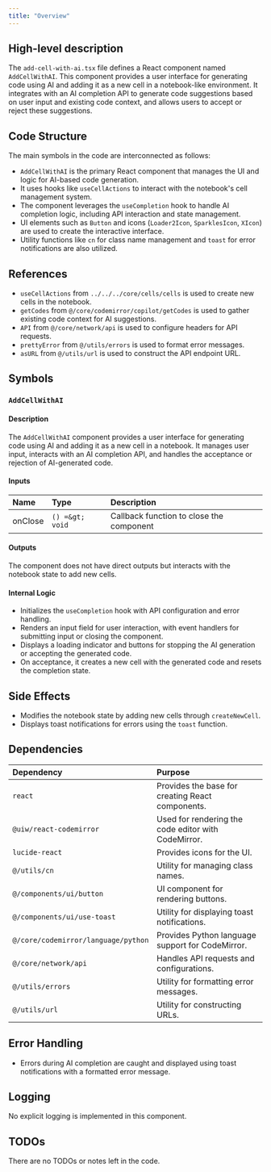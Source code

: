 ```yaml
---
title: "Overview"
---
```


## High-level description

The `add-cell-with-ai.tsx` file defines a React component named `AddCellWithAI`. This component provides a user interface for generating code using AI and adding it as a new cell in a notebook-like environment. It integrates with an AI completion API to generate code suggestions based on user input and existing code context, and allows users to accept or reject these suggestions.

## Code Structure

The main symbols in the code are interconnected as follows:
- `AddCellWithAI` is the primary React component that manages the UI and logic for AI-based code generation.
- It uses hooks like `useCellActions` to interact with the notebook's cell management system.
- The component leverages the `useCompletion` hook to handle AI completion logic, including API interaction and state management.
- UI elements such as `Button` and icons (`Loader2Icon`, `SparklesIcon`, `XIcon`) are used to create the interactive interface.
- Utility functions like `cn` for class name management and `toast` for error notifications are also utilized.

## References

- `useCellActions` from `../../../core/cells/cells` is used to create new cells in the notebook.
- `getCodes` from `@/core/codemirror/copilot/getCodes` is used to gather existing code context for AI suggestions.
- `API` from `@/core/network/api` is used to configure headers for API requests.
- `prettyError` from `@/utils/errors` is used to format error messages.
- `asURL` from `@/utils/url` is used to construct the API endpoint URL.

## Symbols

### `AddCellWithAI`
#### Description
The `AddCellWithAI` component provides a user interface for generating code using AI and adding it as a new cell in a notebook. It manages user input, interacts with an AI completion API, and handles the acceptance or rejection of AI-generated code.

#### Inputs
| Name   | Type     | Description                  |
|:-------|:---------|:-----------------------------|
| onClose | `() =&gt; void` | Callback function to close the component |

#### Outputs
The component does not have direct outputs but interacts with the notebook state to add new cells.

#### Internal Logic
- Initializes the `useCompletion` hook with API configuration and error handling.
- Renders an input field for user interaction, with event handlers for submitting input or closing the component.
- Displays a loading indicator and buttons for stopping the AI generation or accepting the generated code.
- On acceptance, it creates a new cell with the generated code and resets the completion state.

## Side Effects
- Modifies the notebook state by adding new cells through `createNewCell`.
- Displays toast notifications for errors using the `toast` function.

## Dependencies

| Dependency | Purpose |
|:-----------|:--------|
| `react` | Provides the base for creating React components. |
| `@uiw/react-codemirror` | Used for rendering the code editor with CodeMirror. |
| `lucide-react` | Provides icons for the UI. |
| `@/utils/cn` | Utility for managing class names. |
| `@/components/ui/button` | UI component for rendering buttons. |
| `@/components/ui/use-toast` | Utility for displaying toast notifications. |
| `@/core/codemirror/language/python` | Provides Python language support for CodeMirror. |
| `@/core/network/api` | Handles API requests and configurations. |
| `@/utils/errors` | Utility for formatting error messages. |
| `@/utils/url` | Utility for constructing URLs. |

## Error Handling
- Errors during AI completion are caught and displayed using toast notifications with a formatted error message.

## Logging
No explicit logging is implemented in this component.

## TODOs
There are no TODOs or notes left in the code.